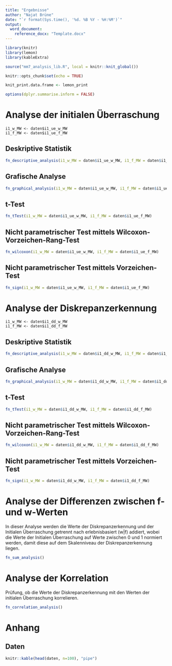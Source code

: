 ```yaml
---
title: "Ergebnisse"
author: "Najat Brüne"
date: "`r format(Sys.time(), '%d. %B %Y - %H:%M')`"
output: 
  word_document:
    reference_docx: "Template.docx"
---
```


```r
library(knitr)
library(lemon)
library(kableExtra)

source("mm7_analysis_lib.R", local = knitr::knit_global())

knitr::opts_chunk$set(echo = TRUE)

knit_print.data.frame <- lemon_print

options(dplyr.summarise.inform = FALSE)

```

# Analyse der initialen Überraschung

```         
i1_w_MW <- daten$i1_ue_w_MW 
i1_f_MW <- daten$i1_ue_f_MW
```

## Deskriptive Statistik

```r
fn_descriptive_analysis(i1_w_MW = daten$i1_ue_w_MW, i1_f_MW = daten$i1_ue_f_MW)
```

## Grafische Analyse

```r
fn_graphical_analysis(i1_w_MW = daten$i1_ue_w_MW, i1_f_MW = daten$i1_ue_f_MW, title = "Initiale Überraschung")
```

## t-Test

```r
fn_tTest(i1_w_MW = daten$i1_ue_w_MW, i1_f_MW = daten$i1_ue_f_MW)
```

## Nicht parametrischer Test mittels Wilcoxon-Vorzeichen-Rang-Test

```r
fn_wilcoxon(i1_w_MW = daten$i1_ue_w_MW, i1_f_MW = daten$i1_ue_f_MW)
```

## Nicht parametrischer Test mittels Vorzeichen-Test

```r
fn_sign(i1_w_MW = daten$i1_ue_w_MW, i1_f_MW = daten$i1_ue_f_MW)
```

\newpage

# Analyse der Diskrepanzerkennung

```         
i1_w_MW <- daten$i1_dd_w_MW 
i1_f_MW <- daten$i1_dd_f_MW
```

## Deskriptive Statistik

```r
fn_descriptive_analysis(i1_w_MW = daten$i1_dd_w_MW, i1_f_MW = daten$i1_dd_f_MW)
```

## Grafische Analyse

```r
fn_graphical_analysis(i1_w_MW = daten$i1_dd_w_MW, i1_f_MW = daten$i1_dd_f_MW, title = "Diskrepanzerkennung")
```

## t-Test

```r
fn_tTest(i1_w_MW = daten$i1_dd_w_MW, i1_f_MW = daten$i1_dd_f_MW)
```

## Nicht parametrischer Test mittels Wilcoxon-Vorzeichen-Rang-Test

```r
fn_wilcoxon(i1_w_MW = daten$i1_dd_w_MW, i1_f_MW = daten$i1_dd_f_MW)
```

## Nicht parametrischer Test mittels Vorzeichen-Test

```r
fn_sign(i1_w_MW = daten$i1_dd_w_MW, i1_f_MW = daten$i1_dd_f_MW)
```

\newpage

# Analyse der Differenzen zwischen f- und w-Werten

In dieser Analyse werden die Werte der Diskrepanzerkennung und der Initialen Überraschung getrennt nach erlebnisbasiert (w\|f) addiert, wobei die Werte der Initialen Überraschung auf Werte zwischen 0 und 1 normiert werden, damit diese auf dem Skalenniveau der Diskrepanzerkennung liegen.

```r
fn_sum_analysis()
```

\newpage

# Analyse der Korrelation 
Prüfung, ob die Werte der Diskrepanzerkennung mit den Werten der initialen Überraschung korrelieren.

```r
fn_correlation_analysis()
```

\newpage

# Anhang

## Daten

```r
knitr::kable(head(daten, n=100), "pipe")
```
